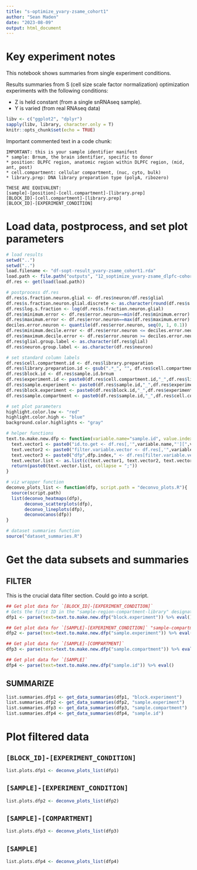 ```yaml
---
title: "s-optimize_yvary-zsame_cohort1"
author: "Sean Maden"
date: "2023-08-09"
output: html_document
---
```


# Key experiment notes

This notebook shows summaries from single experiment conditions.

Results summaries from S (cell size scale factor normalization) optimization 
experiments with the following conditions:

* Z is held constant (from a single snRNAseq sample).
* Y is varied (from real RNAseq data)

```r
libv <- c("ggplot2", "dplyr")
sapply(libv, library, character.only = T)
knitr::opts_chunk$set(echo = TRUE)
```

Important commented text in a code chunk:

```
IMPORTANT: this is your sample identifier manifest
* sample: Brnum, the brain identifier, specific to donor
* position: DLPFC region, anatomic region within DLPFC region, (mid, ant, post)
* cell.compartment: cellular compartment, (nuc, cyto, bulk)
* library.prep: DNA library preparation type (polyA, ribozero)

THESE ARE EQUIVALENT:
[sample]-[position]-[cell.compartment]-[library.prep]
[BLOCK_ID]-[cell.compartment]-[library.prep]
[BLOCK_ID]-[EXPERIMENT_CONDITION]
```

# Load data, postprocess, and set plot parameters

```r
# load results
setwd("..")
setwd("..")
load.filename <- "df-sopt-result_yvary-zsame_cohort1.rda"
load.path <- file.path("outputs", "12_soptimize_yvary-zsame_dlpfc-cohort1", load.filename)
df.res <- get(load(load.path))

# postprocess df.res
df.res$s.fraction.neuron.glial <- df.res$neuron/df.res$glial
df.res$s.fraction.neuron.glial.discrete <- as.character(round(df.res$s.fraction.neuron.glial, 2))
df.res$log.s.fraction <- log(df.res$s.fraction.neuron.glial)
df.res$minimum.error <- df.res$error.neuron==min(df.res$minimum.error)
df.res$maximum.error <- df.res$error.neuron==max(df.res$maximum.error)
deciles.error.neuron <- quantile(df.res$error.neuron, seq(0, 1, 0.1))
df.res$minimum.decile.error <- df.res$error.neuron <= deciles.error.neuron[2]
df.res$maximum.decile.error <- df.res$error.neuron >= deciles.error.neuron[9]
df.res$glial.group.label <- as.character(df.res$glial)
df.res$neuron.group.label <- as.character(df.res$neuron)

# set standard column labels
df.res$cell.compartment.id <- df.res$library.preparation
df.res$library.preparation.id <- gsub(".*_", "", df.res$cell.compartment)
df.res$block.id <- df.res$sample.id.brnum
df.res$experiment.id <- paste0(df.res$cell.compartment.id,"_",df.res$library.preparation.id)
df.res$sample.experiment <- paste0(df.res$sample.id,"_",df.res$experiment.id)
df.res$block.experiment <- paste0(df.res$block.id,"_",df.res$experiment.id)
df.res$sample.compartment <- paste0(df.res$sample.id,"_",df.res$cell.compartment.id)

# set plot parameters
highlight.color.low <- "red"
highlight.color.high <- "blue"
background.color.highlights <- "gray"

# helper functions
text.to.make.new.dfp <- function(variable.name="sample.id", value.index=1, dfp.index=1){
  text.vector1 <- paste0("id.to.get <- df.res[,'",variable.name,"'][",value.index,"]")
  text.vector2 <- paste0("filter.variable.vector <- df.res[,'",variable.name,"']==id.to.get")
  text.vector3 <- paste0("dfp",dfp.index," <- df.res[filter.variable.vector,]")
  text.vector.list <- as.list(c(text.vector1, text.vector2, text.vector3))
  return(paste0(text.vector.list, collapse = ";"))
}
```

```r
# viz wrapper function
deconvo_plots_list <- function(dfp, script.path = "deconvo_plots.R"){
  source(script.path)
  list(deconvo_heatmaps(dfp),
       deconvo_scatterplots(dfp),
       deconvo_lineplots(dfp),
       deconvocanos(dfp))
}

# dataset summaries function
source("dataset_summaries.R")
```

# Get the data subsets and summaries

## FILTER

This is the crucial data filter section. Could go into a script.

```r
## Get plot data for `[BLOCK_ID]-[EXPERIMENT_CONDITION]`
# Gets the first ID in the "sample-region-compartment-library" designation, saves as `dfp1`.
dfp1 <- parse(text=text.to.make.new.dfp("block.experiment")) %>% eval()

## Get plot data for `[SAMPLE]-[EXPERIMENT_CONDITION]` "sample-compartment-library" as
dfp2 <- parse(text=text.to.make.new.dfp("sample.experiment")) %>% eval()

## Get plot data for `[SAMPLE]-[COMPARTMENT]`
dfp3 <- parse(text=text.to.make.new.dfp("sample.compartment")) %>% eval()

## Get plot data for `[SAMPLE]`
dfp4 <- parse(text=text.to.make.new.dfp("sample.id")) %>% eval()
```

## SUMMARIZE

```r
list.summaries.dfp1 <- get_data_summaries(dfp1, "block.experiment")
list.summaries.dfp2 <- get_data_summaries(dfp2, "sample.experiment")
list.summaries.dfp3 <- get_data_summaries(dfp3, "sample.compartment")
list.summaries.dfp4 <- get_data_summaries(dfp4, "sample.id")
```

# Plot filtered data

## `[BLOCK_ID]-[EXPERIMENT_CONDITION]`

```r
list.plots.dfp1 <- deconvo_plots_list(dfp1)
```

## `[SAMPLE]-[EXPERIMENT_CONDITION]`

```r
list.plots.dfp2 <- deconvo_plots_list(dfp2)
```

## `[SAMPLE]-[COMPARTMENT]`

```r
list.plots.dfp3 <- deconvo_plots_list(dfp3)
```

## `[SAMPLE]`

```r
list.plots.dfp4 <- deconvo_plots_list(dfp4)
```